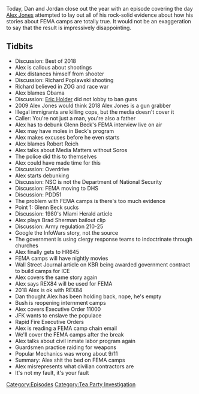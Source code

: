 {{DEFAULTSORT:
    #_EPISODE_0246:April 5-6, 2009
}}{{Episode
    | title             = April 5-6, 2009
    | caption           = Listen to this episode on [https://knowledgefight.libsyn.com/knowledge-fight-april-5-6-2009 Libsyn] [https://open.spotify.com/episode/3B3dj0uLSBMGm7bpgzlS9N Spotify], Read the [[Transcript/246: April 5-6, 2009|Unofficial Transcript]]
    | episodeNumber     = 246
    | length            = 02:53:22
    | airDate           = December 31, 2018
    | coverageStartDate = April 5, 2009
    | coverageEndDate   = April 6, 2009
    | episodeType       = [[:Category:Tea Party Investigation|Tea Party Investigation]]
    | appearance        = [[Richard Poplawski]], [[Eric Holder]], [[Robert Reich]], [[Glenn Beck]], [[Brad Sherman]]
    | oocDrop           = Most of what I see on the internet is speculation and rumor
    | previousEpisode   = [[245: December 24, 2018]]
    | nextEpisode       = [[247: Lionel]]
}}

{{Stub}}

Today, Dan and Jordan close out the year with an episode covering the day [[Alex Jones]] attempted to lay out all of his rock-solid evidence about how his stories about FEMA camps are totally true. It would not be an exaggeration to say that the result is impressively disappointing.

==Tidbits==

*Discussion: Best of 2018
*Alex is callous about shootings
*Alex distances himself from shooter
*Discussion: Richard Poplawski shooting
*Richard believed in ZOG and race war
*Alex blames Obama
*Discussion: [[Eric Holder]] did not lobby to ban guns
*2009 Alex Jones would think 2018 Alex Jones is a gun grabber
*Illegal immigrants are killing cops, but the media doesn't cover it
*Caller: You're not just a man, you're also a father
*Alex has to debunk Glenn Beck's FEMA interview live on air
*Alex may have moles in Beck's program
*Alex makes excuses before he even starts
*Alex blames Robert Reich
*Alex talks about Media Matters without Soros
*The police did this to themselves
*Alex could have made time for this
*Discussion: Overdrive
*Alex starts debunking
*Discussion: NSC is not the Department of National Security
*Discussion: FEMA moving to DHS
*Discussion: PDD51
*The problem with FEMA camps is there's too much evidence
*Point 1: Glenn Beck sucks
*Discussion: 1980's Miami Herald article
*Alex plays Brad Sherman bailout clip
*Discussion: Army regulation 210-25
*Google the InfoWars story, not the source
*The government is using clergy response teams to indoctrinate through churches
*Alex finally gets to HR645
*FEMA camps will have nightly movies
*Wall Street Journal article on KBR being awarded government contract to build camps for ICE
*Alex covers the same story again
*Alex says REX84 will be used for FEMA
*2018 Alex is ok with REX84
*Dan thought Alex has been holding back, nope, he's empty
*Bush is reopening internment camps
*Alex covers Executive Order 11000
*JFK wants to enslave the populace
*Rapid Fire Executive Orders
*Alex is reading a FEMA camp chain email
*We'll cover the FEMA camps after the break
*Alex talks about civil inmate labor program again
*Guardsmen practice raiding for weapons
*Popular Mechanics was wrong about 9/11
*Summary: Alex shit the bed on FEMA camps
*Alex misrepresents what civilian contractors are
*It's not my fault, it's your fault

[[Category:Episodes]]
[[Category:Tea Party Investigation]]
